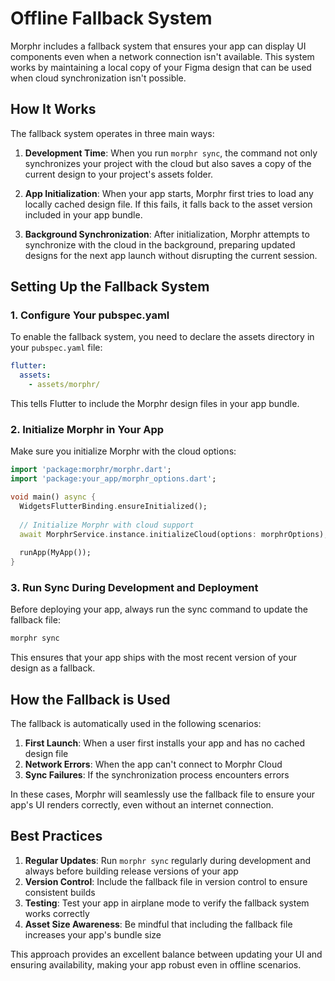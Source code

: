 # Offline Fallback System

Morphr includes a fallback system that ensures your app can display UI components even when a network connection isn't available. This system works by maintaining a local copy of your Figma design that can be used when cloud synchronization isn't possible.

## How It Works

The fallback system operates in three main ways:

1. **Development Time**: When you run `morphr sync`, the command not only synchronizes your project with the cloud but also saves a copy of the current design to your project's assets folder.

2. **App Initialization**: When your app starts, Morphr first tries to load any locally cached design file. If this fails, it falls back to the asset version included in your app bundle.

3. **Background Synchronization**: After initialization, Morphr attempts to synchronize with the cloud in the background, preparing updated designs for the next app launch without disrupting the current session.

## Setting Up the Fallback System

### 1. Configure Your pubspec.yaml

To enable the fallback system, you need to declare the assets directory in your `pubspec.yaml` file:

```yaml
flutter:
  assets:
    - assets/morphr/
```

This tells Flutter to include the Morphr design files in your app bundle.

### 2. Initialize Morphr in Your App

Make sure you initialize Morphr with the cloud options:

```dart
import 'package:morphr/morphr.dart';
import 'package:your_app/morphr_options.dart';

void main() async {
  WidgetsFlutterBinding.ensureInitialized();
  
  // Initialize Morphr with cloud support
  await MorphrService.instance.initializeCloud(options: morphrOptions);
  
  runApp(MyApp());
}
```

### 3. Run Sync During Development and Deployment

Before deploying your app, always run the sync command to update the fallback file:

```bash
morphr sync
```

This ensures that your app ships with the most recent version of your design as a fallback.

## How the Fallback is Used

The fallback is automatically used in the following scenarios:

1. **First Launch**: When a user first installs your app and has no cached design file
2. **Network Errors**: When the app can't connect to Morphr Cloud
3. **Sync Failures**: If the synchronization process encounters errors

In these cases, Morphr will seamlessly use the fallback file to ensure your app's UI renders correctly, even without an internet connection.

## Best Practices

1. **Regular Updates**: Run `morphr sync` regularly during development and always before building release versions of your app
2. **Version Control**: Include the fallback file in version control to ensure consistent builds
3. **Testing**: Test your app in airplane mode to verify the fallback system works correctly
4. **Asset Size Awareness**: Be mindful that including the fallback file increases your app's bundle size

This approach provides an excellent balance between updating your UI and ensuring availability, making your app robust even in offline scenarios.
